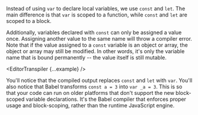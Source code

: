 

Instead of using `var` to declare local variables, we use `const` and `let`. The main difference is that `var` is scoped to a function, while `const` and `let` are scoped to a block.

Additionally, variables declared with `const` can only be assigned a value once. Assigning another value to the same name will throw a compiler error. Note that if the value assigned to a `const` variable is an object or array, the object or array may still be modified. In other words, it's only the variable name that is bound permanently -- the value itself is still mutable.

<EditorTranspiler {...example} />

You'll notice that the compiled output replaces `const` and `let` with `var`. You'll also notice that Babel transforms `const a = 3` into `var _a = 3`. This is so that your code can run on older platforms that don't support the new block-scoped variable declarations. It's the Babel compiler that enforces proper usage and block-scoping, rather than the runtime JavaScript engine.
